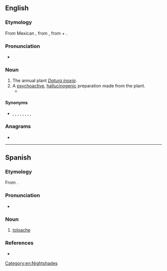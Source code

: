 ==English==

===Etymology===
From Mexican {{der|en|es|toloache}}, from {{der|en|nci|toloatzin}}, from {{m|nci|toloa||bow the head}} + {{m|nci|tzin||reverential}}.

===Pronunciation===
* {{IPA|/tɒlˈwætʃi/|lang=en}}

===Noun===
{{en-noun|-}}

# The annual plant ''[[Datura inoxia]]''.
# A [[psychoactive]], [[hallucinogenic]] preparation made from the plant.
#* {{quote-book|title=Tobacco Use by Native North Americans: Sacred Smoke and Silent Killer|author=Joseph C. Winter|year=2000|passage=Three related tribes, the Costanoan, Esselen, and Salinan, living along the California coast to the south of San Francisco Bay used tobacco and '''''toloache''''' (datura). '''''Toloache''''' was taken for vision quests and to initiate boys into manhood.|url=https://books.google.com/books?id=UGI4hxx6mTQC&lpg=PA34&dq=%22toloache%22&pg=PA33#v=onepage&q=%22toloache%22&f=false|page=33}}

====Synonyms====
* {{sense|plant}} {{l|en|pricklyburr}}, {{l|en|recurved thorn-apple}}, {{l|en|downy thorn-apple}}, {{l|en|Indian-apple}}, {{l|en|lovache}}, {{l|en|moonflower}}, {{l|en|nacazcul}}, {{l|en|toloatzin}}, {{l|en|tolguache}}

===Anagrams===
* {{anagrams|en|oothecal}}

[[Category:en:Nightshades]]

----

==Spanish==

===Etymology===
From {{etyl|nci|es}} {{m|nci|toloatzin}}.

===Pronunciation===
* {{IPA|/to.loˈa.tʃe/|/toˈloa̯.tʃe/|lang=es}}

===Noun===
{{es-noun|m|-}}

# [[#English|toloache]]

===References===
* {{R:DRAE 2001}}